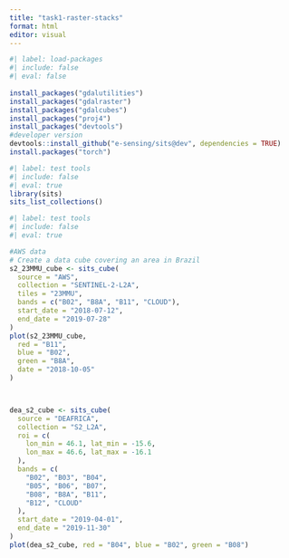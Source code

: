 ```yaml
---
title: "task1-raster-stacks"
format: html
editor: visual
---
```


```r
#| label: load-packages
#| include: false
#| eval: false
 
install_packages("gdalutilities")
install_packages("gdalraster")
install_packages("gdalcubes")
install_packages("proj4")
install_packages("devtools")
#developer version
devtools::install_github("e-sensing/sits@dev", dependencies = TRUE)
install.packages("torch")
```

```r
#| label: test tools
#| include: false
#| eval: true
library(sits)
sits_list_collections()
```

```r
#| label: test tools
#| include: false
#| eval: true

#AWS data
# Create a data cube covering an area in Brazil
s2_23MMU_cube <- sits_cube(
  source = "AWS",
  collection = "SENTINEL-2-L2A",
  tiles = "23MMU",
  bands = c("B02", "B8A", "B11", "CLOUD"),
  start_date = "2018-07-12",
  end_date = "2019-07-28"
)
plot(s2_23MMU_cube,
  red = "B11",
  blue = "B02",
  green = "B8A",
  date = "2018-10-05"
)



dea_s2_cube <- sits_cube(
  source = "DEAFRICA",
  collection = "S2_L2A",
  roi = c(
    lon_min = 46.1, lat_min = -15.6,
    lon_max = 46.6, lat_max = -16.1
  ),
  bands = c(
    "B02", "B03", "B04",
    "B05", "B06", "B07",
    "B08", "B8A", "B11",
    "B12", "CLOUD"
  ),
  start_date = "2019-04-01",
  end_date = "2019-11-30"
)
plot(dea_s2_cube, red = "B04", blue = "B02", green = "B08")
```
